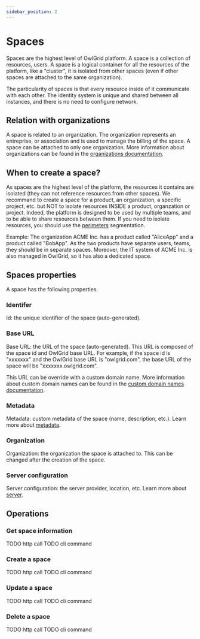 ```yaml
---
sidebar_position: 2
---
```



# Spaces

Spaces are the highest level of OwlGrid platform. A space is a collection of resources, users. A space is a logical container for all the resources of the platform, like a "cluster", it is isolated from other spaces (even if other spaces are attached to the same organization).

The particularity of spaces is that every resource inside of it communicate with each other. The identity system is unique and shared between all instances, and there is no need to configure network.

## Relation with organizations

A space is related to an organization. The organization represents an entreprise, or association and is used to manage the billing of the space. A space can be attached to only one organization. More information about organizations can be found in the [organizations documentation](/docs/general/concepts/organizations).

## When to create a space?

As spaces are the highest level of the platform, the resources it contains are isolated (they can not reference resources from other spaces). We recommand to create a space for a product, an organization, a specific project, etc. but NOT to isolate resources INSIDE a product, organzation or project. Indeed, the platform is designed to be used by multiple teams, and to be able to share resources between them. If you need to isolate resources, you should use the [perimeters](/docs/general/concepts/perimeters) segmentation.

Example: The organization ACME Inc. has a product called "AliceApp" and a product called "BobApp". As the two products have separate users, teams, they should be in separate spaces. Moreover, the IT system of ACME Inc. is also managed in OwlGrid, so it has also a dedicated space.

## Spaces properties

A space has the following properties.

### Identifer
Id: the unique identifier of the space (auto-generated).

### Base URL

Base URL: the URL of the space (auto-generated). This URL is composed of the space id and OwlGrid base URL. For example, if the space id is "xxxxxxx" and the OwlGrid base URL is "owlgrid.com", the base URL of the space will be "xxxxxxx.owlgrid.com".

This URL can be override with a custom domain name. More information about custom domain names can be found in the [custom domain names documentation](/docs/general/concepts/domain-names).

### Metadata

Metadata: custom metadata of the space (name, description, etc.). Learn more about [metadata](/docs/general/concepts/metadata).

### Organization

Organization: the organization the space is attached to. This can be changed after the creation of the space.

### Server configuration

Server configuration: the server provider, location, etc. Learn more about [server](/docs/general/hosting/introduction).

## Operations

### Get space information

<Tabs groupId="client">
  <TabItem value="rest" label="REST API">
  TODO http call
  </TabItem>
  <TabItem value="cli" label="CLI">
  TODO cli command
  </TabItem>
</Tabs>

### Create a space

<Tabs groupId="client">
  <TabItem value="rest" label="REST API">
  TODO http call
  </TabItem>
  <TabItem value="cli" label="CLI">
  TODO cli command
  </TabItem>
</Tabs>

### Update a space

<Tabs groupId="client">
  <TabItem value="rest" label="REST API">
  TODO http call
  </TabItem>
  <TabItem value="cli" label="CLI">
  TODO cli command
  </TabItem>
</Tabs>

### Delete a space

<Tabs groupId="client">
  <TabItem value="rest" label="REST API">
  TODO http call
  </TabItem>
  <TabItem value="cli" label="CLI">
  TODO cli command
  </TabItem>
</Tabs>